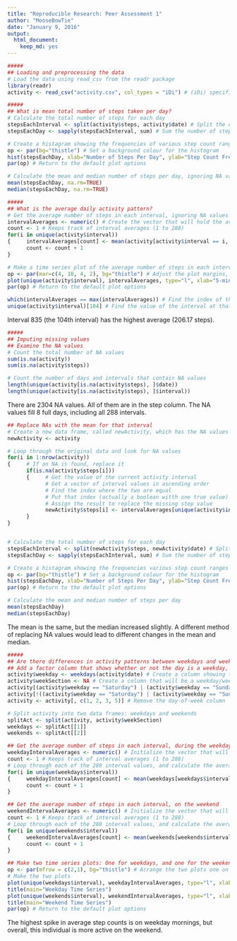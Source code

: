 ```yaml
---
title: "Reproducible Research: Peer Assessment 1"
author: "MooseBowTie"
date: "January 9, 2016"
output: 
  html_document: 
    keep_md: yes
---
```


```r
#####
## Loading and preprocessing the data
# Load the data using read_csv from the readr package
library(readr)
activity <- read_csv("activity.csv", col_types = "iDi") # (iDi) specifies (integer, Date, and integer) for the classes of the 3 columns
```


```r
#####
## What is mean total number of steps taken per day?
# Calculate the total number of steps for each day
stepsEachInterval <- split(activity$steps, activity$date) # Split the data by date
stepsEachDay <- sapply(stepsEachInterval, sum) # Sum the number of steps in each day

# Create a histagram showing the frequencies of various step count ranges
op <- par(bg="thistle") # Set a background colour for the histogram
hist(stepsEachDay, xlab="Number of Steps Per Day", ylab="Step Count Frequency", main="Histogram of Daily Step Totals", col="steelblue1")
par(op) # Return to the default plot options

# Calculate the mean and median number of steps per day, ignoring NA values
mean(stepsEachDay, na.rm=TRUE)
median(stepsEachDay, na.rm=TRUE)
```


```r
#####
## What is the average daily activity pattern?
# Get the average number of steps in each interval, ignoring NA values
intervalAverages <- numeric() # Create the vector that will hold the average of the step counts
count <- 1 # Keeps track of interval averages (1 to 288)
for(i in unique(activity$interval))
{     intervalAverages[count] <- mean(activity[activity$interval == i, ]$steps, na.rm = TRUE)
      count <- count + 1
}

# Make a time series plot of the average number of steps in each interval
op <- par(mar=c(4, 10, 4, 2), bg="thistle") # Adjust the plot margins, and set a background colour
plot(unique(activity$interval), intervalAverages, type="l", xlab="5-minute Intervals", ylab="Interval Averages", main="Time Series Step Analysis", col="steelblue1", lwd="2")
par(op) # Return to the default plot options

which(intervalAverages == max(intervalAverages)) # Find the index of the interval with the maximun average step count
unique(activity$interval)[104] # Find the value of the interval at that index
```
Interval 835 (the 104th interval) has the highest average (206.17 steps).


```r
#####
## Imputing missing values
## Examine the NA values
# Count the total number of NA values
sum(is.na(activity))
sum(is.na(activity$steps))

# Count the number of days and intervals that contain NA values
length(unique(activity[is.na(activity$steps), ]$date))
length(unique(activity[is.na(activity$steps), ]$interval))
```
There are 2304 NA values.  All of them are in the step column.
The NA values fill 8 full days, including all 288 intervals.


```r
## Replace NAs with the mean for that interval
# Create a new data frame, called newActivity, which has the NA values replaced with interval means
newActivity <- activity

# Loop through the original data and look for NA values
for(i in 1:nrow(activity))
{     # If an NA is found, replace it
      if(is.na(activity$steps[i]))
      {     # Get the value of the current activity interval
            # Get a vector of interval values in ascending order
            # Find the index where the two are equal
            # Put that index (actually a boolean witth one true value) into interval averages
            # Assign the result to replace the missing step value
            newActivity$steps[i] <- intervalAverages[unique(activity$interval) == activity$interval[i]]
      }
}


# Calculate the total number of steps for each day
stepsEachInterval <- split(newActivity$steps, newActivity$date) # Split the data by date
stepsEachDay <- sapply(stepsEachInterval, sum) # Sum the number of steps in each day

# Create a histagram showing the frequencies various step count ranges
op <- par(bg="thistle") # Set a background colour for the histogram
hist(stepsEachDay, xlab="Number of Steps Per Day", ylab="Step Count Frequency", main="Histogram of Daily Step Totals", col="steelblue1")
par(op) # Return to the default plot options 

# Calculate the mean and median number of steps per day
mean(stepsEachDay)
median(stepsEachDay)
```
The mean is the same, but the median increased slightly.
A different method of replacing NA values would lead to different changes in the mean and median.



```r
#####
## Are there differences in activity patterns between weekdays and weekends?
## Add a factor column that shows whether or not the day is a weekday, or weekend
activity$weekday <- weekdays(activity$date) # Create a column showing the day of the week
activity$weekSection <- NA # Create a column that will be a weekday/weekend factor.  Initialize it with NA's
activity[(activity$weekday == "Saturday") | (activity$weekday == "Sunday"), ]$weekSection <- "weekend" # Fill in the "weekend" values
activity[!((activity$weekday == "Saturday") | (activity$weekday == "Sunday")), ]$weekSection <- "weekday" # Fill in the "weekday" values
activity <- activity[, c(1, 2, 3, 5)] # Remove the day-of-week column

# Split activity into two data frames: weekdays and weekends
splitAct <- split(activity, activity$weekSection)
weekdays <- splitAct[[1]]
weekends <- splitAct[[2]]

## Get the average number of steps in each interval, during the weekdays
weekdayIntervalAverages <- numeric() # Initialize the vector that will hold the interval averages
count <- 1 # Keeps track of interval averages (1 to 288)
# Loop through each of the 288 interval values, and calculate the average for each of them
for(i in unique(weekdays$interval))
{     weekdayIntervalAverages[count] <- mean(weekdays[weekdays$interval == i, ]$steps, na.rm = TRUE)
      count <- count + 1
}

## Get the average number of steps in each interval, on the weekend
weekendIntervalAverages <- numeric() # Initialize the vector that will hold the interval averages
count <- 1 # Keeps track of interval averages (1 to 288)
# Loop through each of the 288 interval values, and calculate the average for each of them
for(i in unique(weekends$interval))
{     weekendIntervalAverages[count] <- mean(weekends[weekends$interval == i, ]$steps, na.rm = TRUE)
      count <- count + 1
}

## Make two time series plots: One for weekdays, and one for the weekend
op <- par(mfrow = c(2,1), bg="thistle") # Arrange the two plots one on top of the other, and set a background colour
# Make the two plots
plot(unique(weekdays$interval), weekdayIntervalAverages, type="l", xlab="5-minute Intervals", ylab="Weekday Interval Averages", col="steelblue1", lwd="2")
title(main="Weekday Time Series")
plot(unique(weekends$interval), weekendIntervalAverages, type="l", xlab="5-minute Intervals", ylab="Weekend Interval Averages", col="steelblue1", lwd="2")
title(main="Weekend Time Series")
par(op) # Return to the default plot options
```
The highest spike in average step counts is on weekday mornings, but overall, this individual is more active on the weekend.
